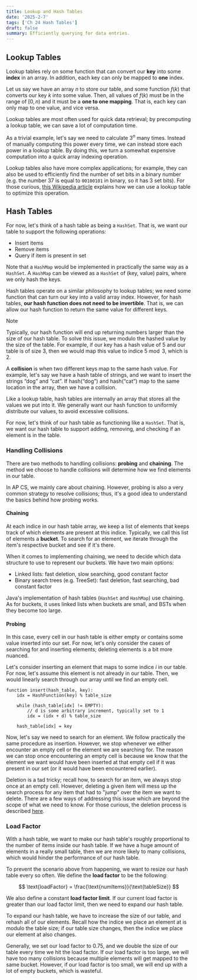 ```yaml
---
title: Lookup and Hash Tables
date: '2025-2-7'
tags: ['Ch 24 Hash Tables']
draft: false
summary: Efficiently querying for data entries.
---
```


## Lookup Tables

Lookup tables rely on some function that can convert our **key** into some 
**index** in an array. In addition, each key can only be mapped to **one** index.

Let us say we have an array $n$ to store our table, and some function $f(k)$ that
converts our key $k$ into some value. Then, all values of $f(k)$ must be 
in the range of $[0, n)$ and it must be a **one to one mapping**. That is, 
each key can only map to one value, and vice versa.

Lookup tables are most often used for quick data retrieval; by precomputing a 
lookup table, we can save a lot of computation time.

As a trivial example, let's say we need to calculate $3^n$ many times. Instead 
of manually computing this power every time, we can instead store each power in 
a lookup table. By doing this, we turn a somewhat expensive computation into 
a quick array indexing operation.

Lookup tables also have more complex applications; for example, they can also 
be used to efficiently find the number of set bits in a binary number (e.g. 
the number 37 is equal to `00100101` in binary, so it has 3 set bits). For those curious,
[this Wikipedia article](https://en.wikipedia.org/wiki/Lookup_table) explains
how we can use a lookup table to optimize this operation.

## Hash Tables

For now, let's think of a hash table as being a `HashSet`. That is, we want 
our table to support the following operations:
- Insert items 
- Remove items 
- Query if item is present in set

Note that a `HashMap` would be implemented in practically the same way as a `HashSet`.
A `HashMap` can be viewed as a `HashSet` of $(\text{key, value})$ pairs, where 
we only hash the keys. 

Hash tables operate on a similar philosophy to lookup tables; we need some 
function that can turn our key into a valid array index. However, for hash tables,
**our hash function does not need to be invertible**. That is,
we can allow our hash function to return the same value for different keys.

> [!NOTE]
> Typically, our hash function will end up returning numbers larger than the size
> of our hash table. To solve this issue, we modulo the hashed value by the size
> of the table. For example, if our key has a hash value of $5$ and our table is of size $3$,
> then we would map this value to indice $5 \bmod 3$, which is $2$.

A **collision** is when two different keys map to the same hash value. For example,
let's say we have a hash table of strings, and we want to insert the strings 
$\text{“dog”}$ and $\text{“cat”}$. If $\text{hash}(\text{“dog”})$ and $\text{hash}(\text{“cat”})$ map to the same location in the array, then we have a collision.

Like a lookup table, hash tables are internally an array that stores all the values
we put into it. We generally want our hash function to uniformly distribute our 
values, to avoid excessive collisions.

For now, let's think of our hash table as functioning like a `HashSet`. That is,
we want our hash table to support adding, removing, and checking if an element
is in the table.

### Handling Collisions

There are two methods to handling collisions: **probing** and **chaining**. The method we choose to 
handle collisions will determine how we find elements in our table.

In AP CS, we mainly care about chaining. However, probing is also a very common 
strategy to resolve collisions; thus, it's a good idea to understand the basics behind how probing works.

#### Chaining

At each indice in our hash table array, we keep a list of elements that keeps 
track of which elements are present at this indice. Typically, we call this list of 
elements a **bucket**. To search for an element, we iterate through the item's respective bucket and see 
if it's there. 

When it comes to implementing chaining, we need to decide which data structure 
to use to represent our buckets. We have two main options:
- Linked lists: fast deletion, slow searching, good constant factor 
- Binary search trees (e.g. TreeSet): fast deletion, fast searching, bad constant factor 

Java's implementation of hash tables (`HashSet` and `HashMap`) use chaining. As 
for buckets, it uses linked lists when buckets are small, and BSTs when they become 
too large.

#### Probing

In this case, every cell in our hash table is either empty or contains some 
value inserted into our set. For now, let's only consider the cases of searching for 
and inserting elements; deleting elements is a bit more nuanced.

Let's consider inserting an element that maps to some indice $i$ in our table. For now, let's assume this element is 
not already in our table. Then, we would linearly search through our array until 
we find an empty cell. 

```
function insert(hash_table, key):
	idx = HashFunction(key) % table_size

	while (hash_table[idx] != EMPTY):
		// d is some arbitrary increment, typically set to 1
		idx = (idx + d) % table_size 
	
	hash_table[idx] = key 
```

Now, let's say we need to search for an element. We follow practically 
the same procedure as insertion. However, we stop whenever we either 
encounter an empty cell or the element we are searching for. The reason we can 
stop once encountering an empty cell is because we know that the element we want 
would have been inserted at that empty cell if it was present in our set (or it would 
have been encountered earlier).

Deletion is a tad tricky; recall how, to search for an item, we always stop once 
at an empty cell. However, deleting a given item will mess up the search process
for any item that had to "jump" over the item we want to delete. There are a few 
ways of addressing this issue which are beyond the scope of what we need to know. 
For those curious, the deletion process is described [here](https://en.wikipedia.org/wiki/Linear_probing).

### Load Factor

With a hash table, we want to make our hash table's roughly proportional to the 
number of items inside our hash table. If we have a huge amount of elements in 
a really small table, then we are more likely to many collisions, which
would hinder the performance of our hash table.

To prevent the scenario above from happening, we want to resize our hash table
every so often. We define the **load factor** to be the following:

$$
\text{loadFactor} = \frac{\text{numItems}}{\text{tableSize}}
$$

We also define a constant **load factor limit**. If our current 
load factor is greater than our load factor limit, then we need to expand
our hash table.

To expand our hash table, we have to increase the size of our table, and rehash
all of our elements. Recall how the indice we place an element at is modulo
the table size; if our table size changes, then the indice we place our element
at also changes.

Generally, we set our load factor to $0.75$, and we double the size of our table
every time we hit the load factor. If our load factor is too large, we will have
too many collisions because multiple elements will get mapped to the same bucket.
However, if our load factor is too small, we will end up with a lot of empty buckets,
which is wasteful. 